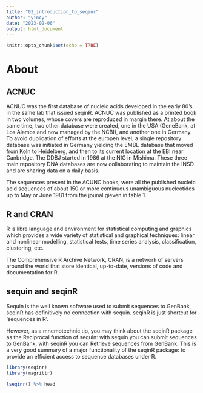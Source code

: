 ```yaml
---
title: "02_introduction_to_seqinr"
author: "yincy"
date: "2023-02-06"
output: html_document
---
```


```r
knitr::opts_chunk$set(echo = TRUE)
```


# About 
## ACNUC
ACNUC was the first database of nucleic acids developed in the early 80's in the same lab that issued seqinR. ACNUC was published as a printed book in two volumes, whose covers are reproduced in margin there. At about the same time, two other database were created, one in the USA (GeneBank, at Los Alamos and now managed by the NCBI), and another one in Germany. To avoid duplication of efforts at the europen level, a single repository database was initiated in Germany yielding the EMBL database that moved from Koln to Heidelberg, and then to its current location at the EBI near Canbridge. The DDBJ started in 1986 at the NIG in Mishima. These three main repository DNA databases are now collaborating to maintain the INSD and are sharing data on a daily basis. 

The sequences present in the ACUNC books, were all the published nucleic acid sequences of about 150 or more continuous unambiguous nucleotides up to May or June 1981 from the jounal gieven in table 1.  


## R and CRAN
R is libre language and environment for statistical computing and graphics which provides a wide variety of statistical and graphical techniques: linear and nonlinear modelling, statistical tests, time series analysis, classification, clustering, etc.   

The Comprehensive R Archive Network, CRAN, is a network of servers around the world that store identical, up-to-date, versions of code and documentation for R. 


## sequin and seqinR
Sequin is the well known software used to submit sequences to GenBank, seqinR has definitively no connection with sequin. seqinR is just shortcut for 'sequences in R'.  

However, as a mnemotechnic tip, you may think about the seqinR package as the Reciprocal function of sequin: with sequin you can submit sequences to GenBank, with seqinR you can Retrieve sequences from GenBank. This is a very good summary of a major functionality of the seqinR package: to provide an efficient access to sequence databases under R.  

```r
library(seqinr)
library(magrittr)

lseqinr() %>% head
```



## 





























